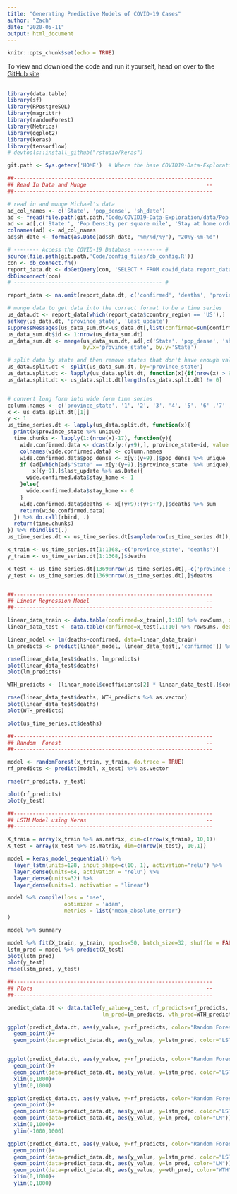 ```yaml
---
title: "Generating Predictive Models of COVID-19 Cases"
author: "Zach"
date: "2020-05-11"
output: html_document
---
```


```r
knitr::opts_chunk$set(echo = TRUE)
```

To view and download the code and run it yourself, head on over to the [GitHub site](https://github.com/H4estu/COVID19-Data-Exploration/blob/dev/scripts/R/session4/modeling_basics.R)

## 
```r
library(data.table)
library(sf)
library(RPostgreSQL)
library(magrittr)
library(randomForest)
library(Metrics)
library(ggplot2)
library(keras)
library(tensorflow)
# devtools::install_github("rstudio/keras")

git.path <- Sys.getenv('HOME')  # Where the base COVID19-Data-Exploration folder lives.

##---------------------------------------------------------------
## Read In Data and Munge                                      --
##---------------------------------------------------------------

# read in and munge Michael's data
ad_col_names <- c('State', 'pop_dense', 'sh_date')
ad <- fread(file.path(git.path,"Code/COVID19-Data-Exploration/data/Pop_Density_By_State.csv"))
ad <- ad[,c('State:', 'Pop Density per square mile', 'Stay at home order date enacted:')]
colnames(ad) <- ad_col_names
ad$sh_date <- format(as.Date(ad$sh_date, "%m/%d/%y"), "20%y-%m-%d")

# -------- Access the COVID-19 Database --------- #
source(file.path(git.path,'Code/config_files/db_config.R'))
con <- db_connect.fn()
report_data.dt <- dbGetQuery(con, 'SELECT * FROM covid_data.report_data') %>% data.table
dbDisconnect(con)  
# ----------------------------------------------- #

report_data <- na.omit(report_data.dt, c('confirmed', 'deaths', 'province_state', 'country_region'))

# munge data to get data into the correct format to be a time series
us_data.dt <- report_data[which(report_data$country_region == 'US'),]
setkey(us_data.dt, 'province_state', 'last_update')
suppressMessages(us_data_sum.dt<-us_data.dt[,list(confirmed=sum(confirmed), deaths=sum(deaths), recovered=sum(recovered)),by=key(us_data.dt)])
us_data_sum.dt$id <- 1:nrow(us_data_sum.dt)
us_data_sum.dt <- merge(us_data_sum.dt, ad[,c('State', 'pop_dense', 'sh_date')],
                        by.x='province_state', by.y='State')

# split data by state and then remove states that don't have enough valid data
us_data.split.dt <- split(us_data_sum.dt, by='province_state')
us_data.split.dt <- lapply(us_data.split.dt, function(x){if(nrow(x) > 9){return(x)}})
us_data.split.dt <- us_data.split.dt[lengths(us_data.split.dt) != 0]


# convert long form into wide form time series
column.names <- c('province_state', '1', '2', '3', '4', '5', '6' ,'7' ,'8', '9', '10')
x <- us_data.split.dt[[1]]
y <- 1
us_time_series.dt <- lapply(us_data.split.dt, function(x){
  print(x$province_state %>% unique)
  time.chunks <- lapply(1:(nrow(x)-17), function(y){
    wide.confirmed.data <- dcast(x[y:(y+9),], province_state~id, value.var='confirmed')
    colnames(wide.confirmed.data) <- column.names
    wide.confirmed.data$pop_dense <- x[y:(y+9),]$pop_dense %>% unique
    if (ad[which(ad$'State' == x[y:(y+9),]$province_state  %>% unique),]$sh_date %>% as.Date >  
        x[(y+9),]$last_update %>% as.Date){
      wide.confirmed.data$stay_home <- 1
    }else{
      wide.confirmed.data$stay_home <- 0
    }
    wide.confirmed.data$deaths <- x[(y+9):(y+9+7),]$deaths %>% sum
    return(wide.confirmed.data)
  }) %>% do.call(rbind, .)
  return(time.chunks)
}) %>% rbindlist(.)
us_time_series.dt <- us_time_series.dt[sample(nrow(us_time_series.dt)),]

x_train <- us_time_series.dt[1:1368,-c('province_state', 'deaths')]
y_train <- us_time_series.dt[1:1368,]$deaths

x_test <- us_time_series.dt[1369:nrow(us_time_series.dt),-c('province_state', 'deaths')]
y_test <- us_time_series.dt[1369:nrow(us_time_series.dt),]$deaths


##---------------------------------------------------------------
## Linear Regression Model                                     --
##---------------------------------------------------------------

linear_data_train <- data.table(confirmed=x_train[,1:10] %>% rowSums, deaths=y_train)
linear_data_test <- data.table(confirmed=x_test[,1:10] %>% rowSums, deaths=y_test)

linear_model <- lm(deaths~confirmed, data=linear_data_train)
lm_predicts <- predict(linear_model, linear_data_test[,'confirmed']) %>% as.vector

rmse(linear_data_test$deaths, lm_predicts)
plot(linear_data_test$deaths)
plot(lm_predicts)

WTH_predicts <- (linear_model$coefficients[2] * linear_data_test[,]$confirmed)

rmse(linear_data_test$deaths, WTH_predicts %>% as.vector)
plot(linear_data_test$deaths)
plot(WTH_predicts)

plot(us_time_series.dt$deaths)

##---------------------------------------------------------------
## Random  Forest                                              --
##---------------------------------------------------------------

model <- randomForest(x_train, y_train, do.trace = TRUE)
rf_predicts <- predict(model, x_test) %>% as.vector

rmse(rf_predicts, y_test)

plot(rf_predicts)
plot(y_test)

##---------------------------------------------------------------
## LSTM Model using Keras                                      --
##---------------------------------------------------------------

X_train = array(x_train %>% as.matrix, dim=c(nrow(x_train), 10,1))
X_test = array(x_test %>% as.matrix, dim=c(nrow(x_test), 10,1))

model = keras_model_sequential() %>%   
  layer_lstm(units=128, input_shape=c(10, 1), activation="relu") %>%  
  layer_dense(units=64, activation = "relu") %>%  
  layer_dense(units=32) %>%  
  layer_dense(units=1, activation = "linear")

model %>% compile(loss = 'mse',
                  optimizer = 'adam',
                  metrics = list("mean_absolute_error")
)

model %>% summary

model %>% fit(X_train, y_train, epochs=50, batch_size=32, shuffle = FALSE)
lstm_pred = model %>% predict(X_test)
plot(lstm_pred)
plot(y_test)
rmse(lstm_pred, y_test)

##---------------------------------------------------------------
## Plots                                                       --
##---------------------------------------------------------------

predict_data.dt <- data.table(y_value=y_test, rf_predicts=rf_predicts, lstm_pred=lstm_pred%>%as.vector, 
                              lm_pred=lm_predicts, wth_pred=WTH_predicts)

ggplot(predict_data.dt, aes(y_value, y=rf_predicts, color="Random Forest")) + 
  geom_point()+
  geom_point(data=predict_data.dt, aes(y_value, y=lstm_pred, color="LSTM"))


ggplot(predict_data.dt, aes(y_value, y=rf_predicts, color="Random Forest")) + 
  geom_point()+
  geom_point(data=predict_data.dt, aes(y_value, y=lstm_pred, color="LSTM"))+
  xlim(0,1000)+
  ylim(0,1000)

ggplot(predict_data.dt, aes(y_value, y=rf_predicts, color="Random Forest")) + 
  geom_point()+
  geom_point(data=predict_data.dt, aes(y_value, y=lstm_pred, color="LSTM"))+
  geom_point(data=predict_data.dt, aes(y_value, y=lm_pred, color="LM"))+
  xlim(0,1000)+
  ylim(-1000,1000)

ggplot(predict_data.dt, aes(y_value, y=rf_predicts, color="Random Forest")) + 
  geom_point()+
  geom_point(data=predict_data.dt, aes(y_value, y=lstm_pred, color="LSTM"))+
  geom_point(data=predict_data.dt, aes(y_value, y=lm_pred, color="LM"))+
  geom_point(data=predict_data.dt, aes(y_value, y=wth_pred, color="WTH"))+
  xlim(0,1000)+
  ylim(0,1000)
```